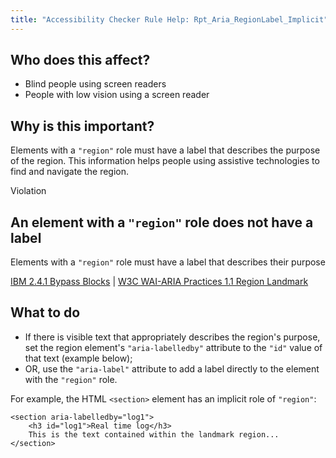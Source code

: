 ```yaml
---
title: "Accessibility Checker Rule Help: Rpt_Aria_RegionLabel_Implicit"
---
```


<div className="toolHelp">
<Row>
<Column colLg={5} colMd={3} colSm={4} className="toolLeft">

## Who does this affect?

* Blind people using screen readers
* People with low vision using a screen reader

## Why is this important?

Elements with a `"region"` role must have a label that describes the purpose of the region. This information helps people using assistive technologies to find and navigate the region.

</Column>
<Column colLg={11} colMd={5} colSm={4} className="toolMain">

<div id="locLevel" className="level-violation">Violation</div>

## An element with a `"region"` role does not have a label
Elements with a `"region"` role must have a label that describes their purpose

[IBM 2.4.1 Bypass Blocks](http://www.ibm.com/able/guidelines/ci162/bypass_blocks.html) | [W3C WAI-ARIA Practices 1.1 Region Landmark ](https://www.w3.org/TR/wai-aria-practices-1.1/examples/landmarks/region.html)

<div id="locSnippet"></div>

## What to do

* If there is visible text that appropriately describes the region's purpose, set the region element's `"aria-labelledby"` attribute to the `"id"` value of that text (example below);
* OR, use the `"aria-label"` attribute to add a label directly to the element with the `"region"` role.

For example, the HTML `<section>` element has an implicit role of `"region"`:
```
<section aria-labelledby="log1">
	<h3 id="log1">Real time log</h3>
	This is the text contained within the landmark region...
</section>
```


</Column>
</Row>
</div>

